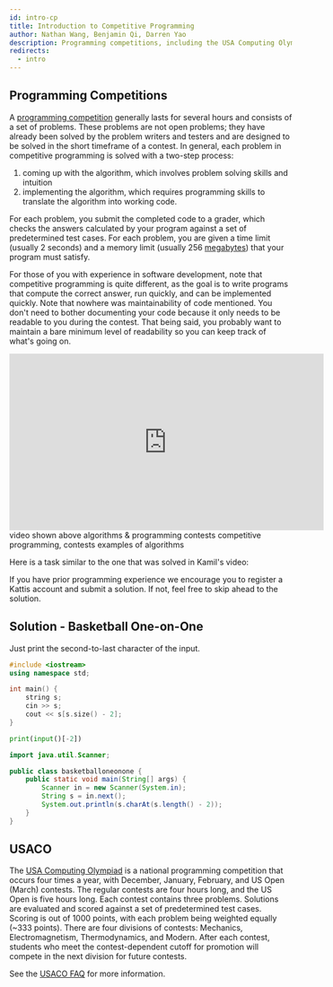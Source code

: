 ```yaml
---
id: intro-cp
title: Introduction to Competitive Programming
author: Nathan Wang, Benjamin Qi, Darren Yao
description: Programming competitions, including the USA Computing Olympiad.
redirects:
  - intro
---
```


## Programming Competitions

A
[programming competition](https://en.wikipedia.org/wiki/Competitive_programming)
generally lasts for several hours and consists of a set of problems. These
problems are not open problems; they have already been solved by the problem
writers and testers and are designed to be solved in the short timeframe of a
contest. In general, each problem in competitive programming is solved with a
two-step process:

1.  coming up with the algorithm, which involves problem solving skills and
    intuition
2.  implementing the algorithm, which requires programming skills to translate
    the algorithm into working code.

For each problem, you submit the completed code to a grader, which checks the
answers calculated by your program against a set of predetermined test cases.
For each problem, you are given a time limit (usually 2 seconds) and a memory
limit (usually 256 [megabytes](https://en.wikipedia.org/wiki/Megabyte)) that
your program must satisfy.

For those of you with experience in software development, note that competitive
programming is quite different, as the goal is to write programs that compute
the correct answer, run quickly, and can be implemented quickly. Note that
nowhere was maintainability of code mentioned. You don't need to bother
documenting your code because it only needs to be readable to you during the
contest. That being said, you probably want to maintain a bare minimum level of
readability so you can keep track of what's going on.

<!-- <Optional title="More Information"> -->

<div class="yt-video-container my-8">
	<iframe
		width="560"
		height="315"
		src="https://www.youtube.com/embed/ueNT-w7Oluw"
		frameborder="0"
		allow="accelerometer; autoplay; encrypted-media; gyroscope; picture-in-picture"
		allowfullscreen
	></iframe>
</div>

<Resources>
	<Resource
		source="William Lin"
		title="Video - What is Competitive Programming?"
		url="https://www.youtube.com/watch?time_continue=1&v=ueNT-w7Oluw"
	>
		video shown above
	</Resource>
	<Resource
		source="Kamil Debowski"
		title="Video - Interview with a Competitive Programmer"
		url="https://www.youtube.com/watch?v=F4rykKLcduI"
	 />
	<Resource source="CPH" title="1 - Introduction">
		algorithms & programming contests
	</Resource>
	<Resource source="IUSACO" title="1 - The Beginning">
		competitive programming, contests
	</Resource>
	<Resource source="PAPS" title="1 - Algorithms & Problems">
		examples of algorithms
	</Resource>
</Resources>

Here is a task similar to the one that was solved in Kamil's video:

<FocusProblem problem="general" />

<Info title="Beginners!">
If you have prior programming experience we encourage you to register a Kattis account and submit a solution.
If not, feel free to skip ahead to the solution.
</Info>

## Solution - Basketball One-on-One

Just print the second-to-last character of the input.

<LanguageSection>

<CPPSection>

```cpp
#include <iostream>
using namespace std;

int main() {
	string s;
	cin >> s;
	cout << s[s.size() - 2];
}
```

</CPPSection>

<PySection>

```py
print(input()[-2])
```

</PySection>

<JavaSection>

```java
import java.util.Scanner;

public class basketballoneonone {
	public static void main(String[] args) {
		Scanner in = new Scanner(System.in);
		String s = in.next();
		System.out.println(s.charAt(s.length() - 2));
	}
}
```

</JavaSection>

</LanguageSection>


## USACO

The [USA Computing Olympiad](http://www.usaco.org/) is a national programming
competition that occurs four times a year, with December, January, February, and
US Open (March) contests. The regular contests are four hours long, and the US
Open is five hours long. Each contest contains three problems. Solutions are
evaluated and scored against a set of predetermined test cases. Scoring is out of
1000 points, with each problem being weighted equally (\~333 points). There are four divisions of contests: Mechanics, Electromagnetism, Thermodynamics, and Modern. After each contest, students who
meet the contest-dependent cutoff for promotion will compete in the next division
for future contests.

See the [USACO FAQ](/general/usaco-faq/) for more information.
